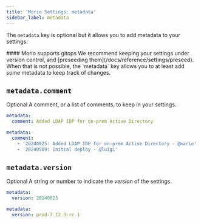 ```yaml
---
title: 'Morio Settings: metadata'
sidebar_label: metadata
---
```


The `metadata` key is <Label>optional</Label> but it allows you to add
metadata to your settings.

<Tip>
#### Morio supports gitops
We recommend keeping your settings under version control, and [preseeding 
them](/docs/reference/settings/preseed). When that is not possible, the
`metadata` key allows you to at least add some metadata to keep track of changes.

</Tip>

## `metadata.comment`

<Label>Optional</Label>
A comment, or a list of comments, to keep in your settings.

<Tabs>
  <TabItem value="a" label="Single comment" default>

```yaml
metadata:
  comment: Added LDAP IDP for on-prem Active Directory
```

</TabItem>
<TabItem value="b" label="List of comments">

```yaml
metadata:
  comment:
    - '20240825: Added LDAP IDP for on-prem Active Directory - @mario'
    - '20240509: Initial deploy - @luigi'
```

</TabItem>
</Tabs>

## `metadata.version`

<Label>Optional</Label>
A string or number to indicate the _version_ of the settings.

<Tabs>
  <TabItem value="a" label="Version as number" default>

```yaml
metadata:
  version: 20240825
```

</TabItem>
<TabItem value="b" label="Version as string">

```yaml
metadata:
  version: prod-7.12.3-rc.1
```

</TabItem>
</Tabs>
